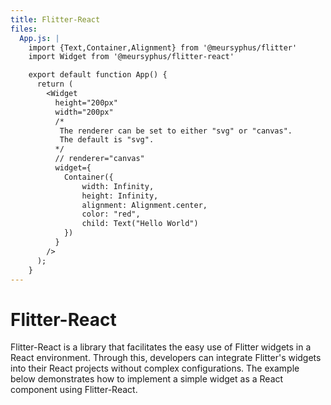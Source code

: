```yaml
---
title: Flitter-React
files:
  App.js: |
    import {Text,Container,Alignment} from '@meursyphus/flitter'
    import Widget from '@meursyphus/flitter-react'

    export default function App() {
      return (
        <Widget 
          height="200px" 
          width="200px" 
          /* 
           The renderer can be set to either "svg" or "canvas".
           The default is "svg". 
          */
          // renderer="canvas" 
          widget={
            Container({
                width: Infinity,
                height: Infinity,
                alignment: Alignment.center,
                color: "red",
                child: Text("Hello World")
            })
          } 
        />
      );
    }
---
```


# Flitter-React

Flitter-React is a library that facilitates the easy use of Flitter widgets in a React environment.
Through this, developers can integrate Flitter's widgets into their React projects without complex configurations.
The example below demonstrates how to implement a simple widget as a React component using Flitter-React.
